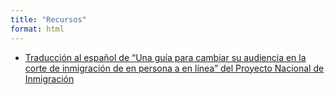 ```yaml
---
title: "Recursos"
format: html
---
```


-   [Traducción al español de "Una guía para cambiar su audiencia en la corte de inmigración de en persona a en línea" del Proyecto Nacional de Inmigración](https://drive.google.com/file/d/1GqLSotcBPQ2MoDU75B1dK2t-MkIA65ZY/view?usp=drive_link)
